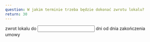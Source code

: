 ```yaml
---
question: W jakim terminie trzeba będzie dokonać zwrotu lokalu?
return: 30
---
```

zwrot lokalu do <input type="number" name="return" value={frontmatter.return} /> dni od dnia zakończenia umowy